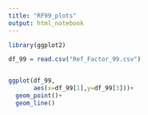 ```yaml
---
title: "RF99_plots"
output: html_notebook
---
```




```r
library(ggplot2)

df_99 = read.csv("Ref_Factor_99.csv")


ggplot(df_99,
       aes(x=df_99[1],y=df_99[3]))+
  geom_point()+
  geom_line()
```
